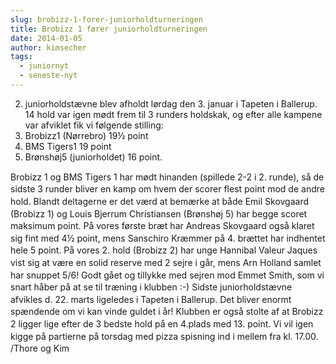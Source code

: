 ```yaml
---
slug: brobizz-1-forer-juniorholdturneringen
title: Brobizz 1 fører juniorholdturneringen
date: 2014-01-05
author: kimsecher
tags:
  - juniornyt
  - seneste-nyt
---
```

2. juniorholdstævne blev afholdt lørdag den 3. januar i Tapeten i Ballerup.
14 hold var igen mødt frem til 3 runders holdskak, og efter alle kampene var afviklet fik vi følgende stilling:
1. Brobizz1 (Nørrebro) 19½ point
2. BMS Tigers1 19 point
3. Brønshøj5 (juniorholdet) 16 point.
<span style="line-height: 1.4em;">
Brobizz 1 og BMS Tigers 1 har mødt hinanden (spillede 2-2 i 2. runde), så de sidste 3 runder bliver en kamp om hvem der scorer flest point mod de andre hold.
</span><span style="line-height: 1.4em;">Blandt deltagerne er det værd at bemærke at både Emil Skovgaard (Brobizz 1) og Louis Bjerrum Christiansen (Brønshøj 5) har begge scoret maksimum point. </span><span style="line-height: 1.4em;">På vores første bræt har Andreas Skovgaard også klaret sig fint med 4½ point, mens Sanschiro Kræmmer på 4. brættet har indhentet hele 5 point.
<span style="line-height: 1.4em;">På vores 2. hold (Brobizz 2) har unge Hannibal Valeur Jaques vist sig at være en solid reserve med 2 sejre i går, mens Arn Holland samlet har snuppet 5/6! Godt gået og tillykke med sejren mod Emmet Smith, som vi snart håber på at se til træning i klubben :-)
</span><span style="line-height: 1.4em;">Sidste juniorholdstævne afvikles d. 22. marts ligeledes i Tapeten i Ballerup.
</span><span style="line-height: 1.4em;">Det bliver enormt spændende om vi kan vinde guldet i år!
</span><span style="line-height: 1.4em;">Klubben er også stolte af at Brobizz 2 ligger lige efter de 3 bedste hold på en 4.plads med 13. point.
</span><span style="line-height: 1.4em;">Vi vil igen kigge på partierne på torsdag med pizza spisning ind i mellem fra kl. 17.00.
</span><span style="line-height: 1.4em;">/Thore og Kim</span></span>
